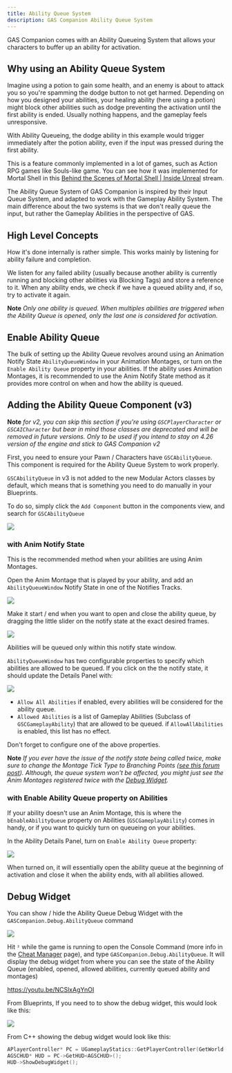 ```yaml
---
title: Ability Queue System
description: GAS Companion Ability Queue System
---
```


GAS Companion comes with an Ability Queueing System that allows your characters to buffer up an ability for activation.

## Why using an Ability Queue System

Imagine using a potion to gain some health, and an enemy is about to attack you so you're spamming the dodge button to not get harmed. Depending on how you designed your abilities, your healing ability (here using a potion) might block other abilities such as dodge preventing the activation until the first ability is ended. Usually nothing happens, and the gameplay feels unresponsive.

With Ability Queueing, the dodge ability in this example would trigger immediately after the potion ability, even if the input was pressed during the first ability.

This is a feature commonly implemented in a lot of games, such as Action RPG games like Souls-like game. You can see how it was implemented for Mortal Shell in this [Behind the Scenes of Mortal Shell | Inside Unreal](https://www.youtube.com/watch?v=8yLq7jlVCAY&t=6090s&ab_channel=UnrealEngine) stream.

The Ability Queue System of GAS Companion is inspired by their Input Queue System, and adapted to work with the Gameplay Ability System. The main difference about the two systems is that we don't really queue the input, but rather the Gameplay Abilities in the perspective of GAS.

## High Level Concepts

How it's done internally is rather simple. This works mainly by listening for ability failure and completion.

We listen for any failed ability (usually because another ability is currently running and blocking other abilities via Blocking Tags) and store a reference to it. When any ability ends, we check if we have a queued ability and, if so, try to activate it again.

**Note** *Only one ability is queued. When multiples abilities are triggered when the Ability Queue is opened, only the last one is considered for activation.*

## Enable Ability Queue

The bulk of setting up the Ability Queue revolves around using an Animation Notify State `AbilityQueueWindow` in your Animation Montages, or turn on the `Enable Ability Queue` property in your abilities. If the ability uses Animation Montages, it is recommended to use the Anim Notify State method as it provides more control on when and how the ability is queued.

## Adding the Ability Queue Component (v3)

**Note** *for v2, you can skip this section if you're using `GSCPlayerCharacter` or `GSCAICharacter` but bear in mind those classes are deprecated and will be removed in future versions. Only to be used if you intend to stay on 4.26 version of the engine and stick to GAS Companion v2*

First, you need to ensure your Pawn / Characters have `GSCAbilityQueue`. This component is required for the Ability Queue System to work properly.

`GSCAbilityQueue` in v3 is not added to the new Modular Actors classes by default, which means that is something you need to do manually in your Blueprints. 

To do so, simply click the `Add Component` button in the components view, and search for `GSCAbilityQueue`

![](add_components_v3.png)

### with Anim Notify State

This is the recommended method when your abilities are using Anim Montages.

Open the Anim Montage that is played by your ability, and add an `AbilityQueueWindow` Notify State in one of the Notifies Tracks.

![](add-ability-queue-window.png)

Make it start / end when you want to open and close the ability queue, by dragging the little slider on the notify state at the exact desired frames.

![](anim-montage-with-ability-queue-window.png)

Abilities will be queued only within this notify state window.

`AbilityQueueWindow` has two configurable properties to specify which abilities are allowed to be queued. If you click on the the notify state, it should update the Details Panel with:

![](details-panel.png)

- `Allow All Abilities` if enabled, every abilities will be considered for the ability queue.
- `Allowed Abilities` is a list of Gameplay Abilities (Subclass of `GSCGameplayAbility`) that are allowed to be queued. if `AllowAllAbilities` is enabled, this list has no effect.

Don't forget to configure one of the above properties.

**Note** *If you ever have the issue of the notify state being called twice, make sure to change the Montage Tick Type to Branching Points ([see this forum post](https://forums.unrealengine.com/t/queued-anim-notify-state-triggers-twice-bug-or-am-i-misunderstanding-it/142233)). Although, the queue system won't be affected, you might just see the Anim Montages registered twice with the [Debug Widget](#debug-widget).*

### with Enable Ability Queue property on Abilities

If your ability doesn't use an Anim Montage, this is where the `bEnableAbilityQueue` property on Abilities (`GSCGameplayAbility`) comes in handy, or if you want to quickly turn on queueing on your abilities.

In the Ability Details Panel, turn on `Enable Ability Queue` property:

![](enable-ability-queue-prop.png)

When turned on, it will essentially open the ability queue at the beginning of activation and close it when the ability ends, with all abilities allowed.

## Debug Widget

You can show / hide the Ability Queue Debug Widget with the `GASCompanion.Debug.AbilityQueue` command

![](debug_command.png)

Hit `²` while the game is running to open the Console Command (more info in the [Cheat Manager](/cheat-manager) page), and type `GASCompanion.Debug.AbilityQueue`. It will display the debug widget from where you can see the state of the Ability Queue (enabled, opened, allowed abilities, currently queued ability and montages)

https://youtu.be/NCSlxAgYnOI


From Blueprints, If you need to to show the debug widget, this would look like this:

![](show-debug-widget-from-bp.png)

From C++ showing the debug widget would look like this:

```cpp
APlayerController* PC = UGameplayStatics::GetPlayerController(GetWorld(), 0);
AGSCHUD* HUD = PC->GetHUD<AGSCHUD>();
HUD->ShowDebugWidget();
```
